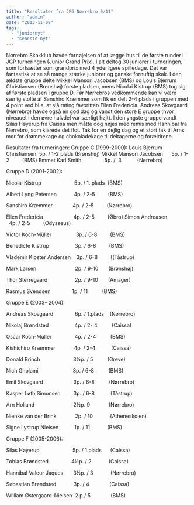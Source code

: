 ```yaml
---
title: "Resultater fra JPG Nørrebro 9/11"
author: "admin"
date: "2013-11-09"
tags: 
  - "juniornyt"
  - "seneste-nyt"
---
```


Nørrebro Skakklub havde fornøjelsen af at lægge hus til de første runder i JGP turneringen (Junior Grand Prix). I alt deltog 30 juniorer i turneringen, som fortsætter som grandprix med 4 yderligere spilledage. Det var fantastisk at se så mange stærke juniorer og ganske fornuftig skak. I den ældste gruppe delte Mikkel Mansori Jacobsen (BMS) og Louis Bjerrum Christiansen (Brønshøj) første pladsen, mens Nicolai Kistrup (BMS) tog sig af første pladsen i gruppe D. Før Nørrebros vedkommende kan vi være særlig stolte af Sanshiro Kræmmer som fik en delt 2-4 plads i gruppen med 4 point ved bl.a. at slå rating favoritten Ellen Fredericia. Andreas Skovgaard (Nørrebro) havde også en god dag og vandt den store E gruppe (hvor niveauet i den øvre halvdel var særligt højt). I den yngste gruppe vandt Silas Høyerup fra Caissa men måtte dog nøjes med remis mod Hannibal fra Nørrebro, som klarede det flot. Tak for en dejlig dag og et stort tak til Arns mor for drømmekage og chokoladekage til deltagerne og forældrene.

Resultater fra turneringen: Gruppe C (1999-2000): Louis Bjerrum Christiansen  5p. / 1-2 plads (Brønshøj) Mikkel Mansori Jacobsen      5p. / 1-2         (BMS) Emmet Karl Smith                5p. /  3           (Nørrebro)

Gruppe D (2001-2002):

Nicolai Kistrup                       5p. / 1. plads  (BMS)

Albert Lyng Petersen            4p. / 2-5         (BMS)

Sanshiro Kræmmer              4p. / 2-5         (Nørrebro)

Ellen Fredericia                     4p. / 2-5         (Øbro) Simon Andreasen                 4p. / 2-5         (Odysseus)

Victor Koch-Müller                 3p. / 6-8         (BMS)

Benedicte Kistrup                  3p. / 6-8         (BMS)

Vlademir Kloster Andersen    3p. / 6-8         ((Tåstrup)

Mark Larsen                           2p. / 9-10       (Brønshøj)

Thor Sterregaard                   2p. / 9-10       (Amager)

Rasmus Svendsen               1p. / 11          (BMS)

Gruppe E (2003- 2004):

Andreas Skovgaard               6p. / 1.plads    (Nørrebro)

Nikolaj Brøndsted                  4p. / 2- 4          (Caissa)

Oscar Koch-Müller                4p. / 2-4          (BMS)

Kishichiro Kræmmer             4p  / 2-4           (Caissa)

Donald Brinch                       3½p. / 5          (Greve)

Nich Gholami                        3p. / 6-8          (BMS)

Emil Skovgaard                     3p. / 6-8          (Nørrebro)

Kasper Løth Simonsen         3p. / 6-8           (Tåstrup)

Arn Holland                           2½p. 9             (Nørrebro)

Nienke van der Brink             2p. / 10            (Atheneskolen)

Signe Lystrup Nielsen           1p. / 11            (BMS)

Gruppe F (2005-2006):

Silas Høyerup                       5p. / 1.plads      (Caissa)

Tobias Brøndsted                4½p. / 2            (Caissa)

Hannibal Valeur Jaques       3½p. / 3            (Nørrebro)

Sebastian Brøndsted            3p. / 4              (Caissa)

William Østergaard-Nielsen  2.p / 5              (BMS)
